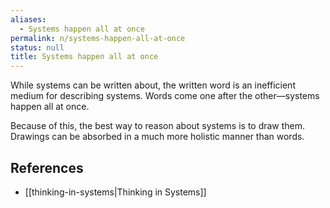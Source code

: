 ```yaml
---
aliases:
  - Systems happen all at once
permalink: n/systems-happen-all-at-once
status: null
title: Systems happen all at once
---
```

While systems can be written about, the written word is an inefficient medium for describing systems. Words come one after the other—systems happen all at once.

Because of this, the best way to reason about systems is to draw them. Drawings can be absorbed in a much more holistic manner than words.

## References

- [[thinking-in-systems|Thinking in Systems]]
